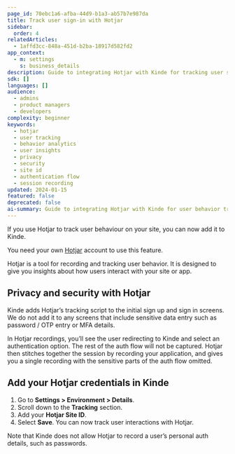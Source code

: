 ```yaml
---
page_id: 70ebc1a6-afba-44d9-b1a3-ab57b7e987da
title: Track user sign-in with Hotjar
sidebar:
  order: 4
relatedArticles:
  - 1affd3cc-848a-451d-b2ba-18917d582fd2
app_context:
  - m: settings
    s: business_details
description: Guide to integrating Hotjar with Kinde for tracking user sign-in events and user behavior analytics.
sdk: []
languages: []
audience:
  - admins
  - product managers
  - developers
complexity: beginner
keywords:
  - hotjar
  - user tracking
  - behavior analytics
  - user insights
  - privacy
  - security
  - site id
  - authentication flow
  - session recording
updated: 2024-01-15
featured: false
deprecated: false
ai-summary: Guide to integrating Hotjar with Kinde for user behavior tracking including privacy considerations, security measures, and setup instructions.
---
```


If you use Hotjar to track user behaviour on your site, you can now add it to Kinde.

<Aside>

You need your own [Hotjar](https://www.hotjar.com/) account to use this feature.

</Aside>

Hotjar is a tool for recording and tracking user behavior. It is designed to give you insights about how users interact with your site or app.

## Privacy and security with Hotjar

Kinde adds Hotjar’s tracking script to the initial sign up and sign in screens. We do not add it to any screens that include sensitive data entry such as password / OTP entry or MFA details.

In Hotjar recordings, you’ll see the user redirecting to Kinde and select an authentication option. The rest of the auth flow will not be captured. Hotjar then stitches together the session by recording your application, and gives you a single recording with the sensitive parts of the auth flow omitted.

## Add your Hotjar credentials in Kinde

1. Go to **Settings > Environment > Details**.
2. Scroll down to the **Tracking** section.
3. Add your **Hotjar Site ID**.
4. Select **Save**. You can now track user interactions with Hotjar.

<Aside>

Note that Kinde does not allow Hotjar to record a user’s personal auth details, such as passwords.

</Aside>
